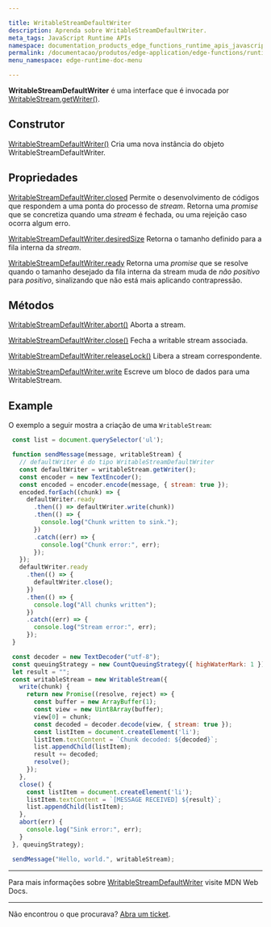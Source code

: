 ```yaml
---

title: WritableStreamDefaultWriter
description: Aprenda sobre WritableStreamDefaultWriter.
meta_tags: JavaScript Runtime APIs
namespace: documentation_products_edge_functions_runtime_apis_javascript_writable_stream_default_writer
permalink: /documentacao/produtos/edge-application/edge-functions/runtime-apis/javascript/stream-default-writer/
menu_namespace: edge-runtime-doc-menu

---
```


**WritableStreamDefaultWriter** é uma interface que é invocada por [WritableStream.getWriter()](https://developer.mozilla.org/en-US/docs/Web/API/WritableStream/getWriter).

## Construtor

[WritableStreamDefaultWriter()](https://developer.mozilla.org/en-US/docs/Web/API/WritableStreamDefaultWriter/WritableStreamDefaultWriter)
Cria uma nova instância do objeto WritableStreamDefaultWriter.

## Propriedades

[WritableStreamDefaultWriter.closed](https://developer.mozilla.org/en-US/docs/Web/API/WritableStreamDefaultWriter/closed)
Permite o desenvolvimento de códigos que respondem a uma ponta do processo de *stream*. Retorna uma *promise* que se concretiza quando uma *stream* é fechada, ou uma rejeição caso ocorra algum erro.

[WritableStreamDefaultWriter.desiredSize](https://developer.mozilla.org/en-US/docs/Web/API/WritableStreamDefaultWriter/desiredSize)
Retorna o tamanho definido para a fila interna da *stream*.

[WritableStreamDefaultWriter.ready](https://developer.mozilla.org/en-US/docs/Web/API/WritableStreamDefaultWriter/ready)
Retorna uma *promise* que se resolve quando o tamanho desejado da fila interna da stream muda de *não positivo* para *positivo*, sinalizando que não está mais aplicando contrapressão.

## Métodos

[WritableStreamDefaultWriter.abort()](https://developer.mozilla.org/en-US/docs/Web/API/WritableStreamDefaultWriter/abort)
Aborta a stream.

[WritableStreamDefaultWriter.close()](https://developer.mozilla.org/en-US/docs/Web/API/WritableStreamDefaultWriter/close)
Fecha a writable stream associada.

[WritableStreamDefaultWriter.releaseLock()](https://developer.mozilla.org/en-US/docs/Web/API/WritableStreamDefaultWriter/releaseLock)
Libera a stream correspondente.

[WritableStreamDefaultWriter.write](https://developer.mozilla.org/en-US/docs/Web/API/WritableStreamDefaultWriter/write)
Escreve um bloco de dados para uma WritableStream.

## Example

O exemplo a seguir mostra a criação de uma `WritableStream`:

```js
 const list = document.querySelector('ul');

 function sendMessage(message, writableStream) {
   // defaultWriter é do tipo WritableStreamDefaultWriter
   const defaultWriter = writableStream.getWriter();
   const encoder = new TextEncoder();
   const encoded = encoder.encode(message, { stream: true });
   encoded.forEach((chunk) => {
     defaultWriter.ready
       .then(() => defaultWriter.write(chunk))
       .then(() => {
         console.log("Chunk written to sink.");
       })
       .catch((err) => {
         console.log("Chunk error:", err);
       });
   });
   defaultWriter.ready
     .then(() => {
       defaultWriter.close();
     })
     .then(() => {
       console.log("All chunks written");
     })
     .catch((err) => {
       console.log("Stream error:", err);
     });
 }

 const decoder = new TextDecoder("utf-8");
 const queuingStrategy = new CountQueuingStrategy({ highWaterMark: 1 });
 let result = "";
 const writableStream = new WritableStream({
   write(chunk) {
     return new Promise((resolve, reject) => {
       const buffer = new ArrayBuffer(1);
       const view = new Uint8Array(buffer);
       view[0] = chunk;
       const decoded = decoder.decode(view, { stream: true });
       const listItem = document.createElement('li');
       listItem.textContent = `Chunk decoded: ${decoded}`;
       list.appendChild(listItem);
       result += decoded;
       resolve();
     });
   },
   close() {
     const listItem = document.createElement('li');
     listItem.textContent = `[MESSAGE RECEIVED] ${result}`;
     list.appendChild(listItem);
   },
   abort(err) {
     console.log("Sink error:", err);
   }
 }, queuingStrategy);

 sendMessage("Hello, world.", writableStream);
```

---

Para mais informações sobre [WritableStreamDefaultWriter](https://developer.mozilla.org/en-US/docs/Web/API/WritableStreamDefaultWriter) visite MDN Web Docs.

---

Não encontrou o que procurava? [Abra um ticket](https://tickets.azion.com/pt-BR/support/login/).
